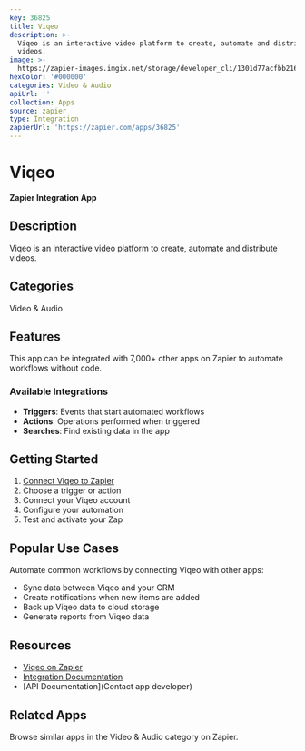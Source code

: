 ```yaml
---
key: 36825
title: Viqeo
description: >-
  Viqeo is an interactive video platform to create, automate and distribute
  videos.
image: >-
  https://zapier-images.imgix.net/storage/developer_cli/1301d77acfbb216086122316ac6a6d22.png?auto=format%2Ccompress&ixlib=python-3.0.0&q=50
hexColor: '#000000'
categories: Video & Audio
apiUrl: ''
collection: Apps
source: zapier
type: Integration
zapierUrl: 'https://zapier.com/apps/36825'
---
```

# Viqeo

**Zapier Integration App**

## Description

Viqeo is an interactive video platform to create, automate and distribute videos.

## Categories

Video & Audio

## Features

This app can be integrated with 7,000+ other apps on Zapier to automate workflows without code.

### Available Integrations

- **Triggers**: Events that start automated workflows
- **Actions**: Operations performed when triggered
- **Searches**: Find existing data in the app

## Getting Started

1. [Connect Viqeo to Zapier](https://zapier.com/apps/36825)
2. Choose a trigger or action
3. Connect your Viqeo account
4. Configure your automation
5. Test and activate your Zap

## Popular Use Cases

Automate common workflows by connecting Viqeo with other apps:

- Sync data between Viqeo and your CRM
- Create notifications when new items are added
- Back up Viqeo data to cloud storage
- Generate reports from Viqeo data

## Resources

- [Viqeo on Zapier](https://zapier.com/apps/36825)
- [Integration Documentation](https://zapier.com/apps/36825/integrations)
- [API Documentation](Contact app developer)

## Related Apps

Browse similar apps in the Video & Audio category on Zapier.
